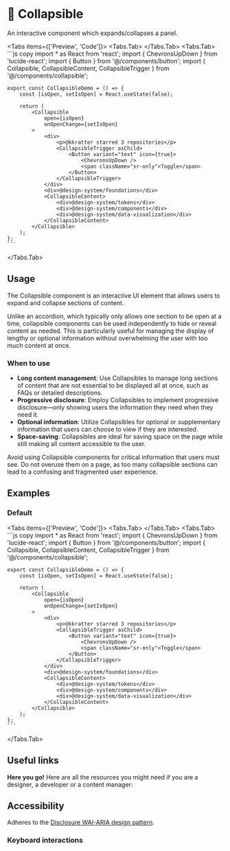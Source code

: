 
# 💠 Collapsible

An interactive component which expands/collapses a panel.

<Tabs items={['Preview', 'Code']}>
  <Tabs.Tab>
    <CollapsiblePreview />
  </Tabs.Tab>
  <Tabs.Tab>
    ```js copy 
    import * as React from 'react';
    import { ChevronsUpDown } from 'lucide-react';
    import { Button } from '@/components/button';
    import { Collapsible, CollapsibleContent, CollapsibleTrigger } from '@/components/collapsible';

    export const CollapsibleDemo = () => {
        const [isOpen, setIsOpen] = React.useState(false);

        return (
            <Collapsible
                open={isOpen}
                onOpenChange={setIsOpen}
            >
                <div>
                    <p>@kkratter starred 3 repositories</p>
                    <CollapsibleTrigger asChild>
                        <Button variant="text" icon={true}>
                            <ChevronsUpDown />
                            <span className="sr-only">Toggle</span>
                        </Button>
                    </CollapsibleTrigger>
                </div>
                <div>@design-system/foundations</div>
                <CollapsibleContent>
                    <div>@design-system/tokens</div>
                    <div>@design-system/components</div>
                    <div>@design-system/data-visualization</div>
                </CollapsibleContent>
            </Collapsible>
        );
    };
    ```
  </Tabs.Tab>
</Tabs>

## Usage

The Collapsible component is an interactive UI element that allows users to expand and collapse sections of content. 

Unlike an accordion, which typically only allows one section to be open at a time, collapsible components can be used independently to hide or reveal content as needed. This is particularly useful for managing the display of lengthy or optional information without overwhelming the user with too much content at once.

### When to use
- **Long content management**: Use Collapsibles to manage long sections of content that are not essential to be displayed all at once, such as FAQs or detailed descriptions.
- **Progressive disclosure**: Employ Collapsibles to implement progressive disclosure—only showing users the information they need when they need it.
- **Optional information**: Utilize Collapsibles for optional or supplementary information that users can choose to view if they are interested.
- **Space-saving**: Collapsibles are ideal for saving space on the page while still making all content accessible to the user.

Avoid using Collapsible components for critical information that users must see. Do not overuse them on a page, as too many collapsible sections can lead to a confusing and fragmented user experience.

## Examples 

### Default

<Tabs items={['Preview', 'Code']}>
  <Tabs.Tab>
    <CollapsiblePreview />
  </Tabs.Tab>
  <Tabs.Tab>
    ```js copy 
    import * as React from 'react';
    import { ChevronsUpDown } from 'lucide-react';
    import { Button } from '@/components/button';
    import { Collapsible, CollapsibleContent, CollapsibleTrigger } from '@/components/collapsible';

    export const CollapsibleDemo = () => {
        const [isOpen, setIsOpen] = React.useState(false);

        return (
            <Collapsible
                open={isOpen}
                onOpenChange={setIsOpen}
            >
                <div>
                    <p>@kkratter starred 3 repositories</p>
                    <CollapsibleTrigger asChild>
                        <Button variant="text" icon={true}>
                            <ChevronsUpDown />
                            <span className="sr-only">Toggle</span>
                        </Button>
                    </CollapsibleTrigger>
                </div>
                <div>@design-system/foundations</div>
                <CollapsibleContent>
                    <div>@design-system/tokens</div>
                    <div>@design-system/components</div>
                    <div>@design-system/data-visualization</div>
                </CollapsibleContent>
            </Collapsible>
        );
    };
    ```
  </Tabs.Tab>
</Tabs>

## Useful links

**Here you go!** Here are all the resources you might need if you are a designer, a developer or a content manager:

<Cards className='mt-8'>
  <Card
    title="🤖 Storybook"
    href="https://main--653e613f4feb85c1b6467ba7.chromatic.com/?path=/docs/components-collapsible--documentation"
  />
  <Card
    title="🪄 Figma"
    href="https://www.figma.com/file/acdO58jx9zgGfkKu6htrx2/%F0%9F%94%B5-Fusillo-Design-System?type=design&node-id=550%3A41441&mode=design&t=BNqih1pZMuav038B-1"
  />
</Cards>  

## Accessibility

Adheres to the [Disclosure WAI-ARIA design pattern](https://www.w3.org/WAI/ARIA/apg/patterns/disclosure/).

### Keyboard interactions

<CollapsibleAccessibility />